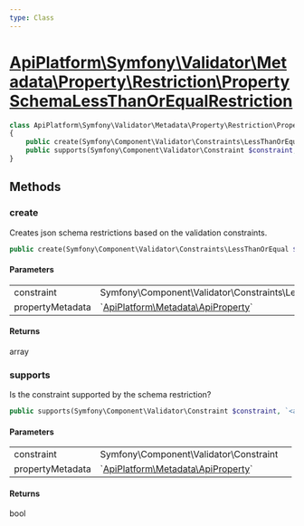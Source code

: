 ```yaml
---
type: Class
---
```


# [ApiPlatform\Symfony\Validator\Metadata\Property\Restriction\PropertySchemaLessThanOrEqualRestriction](/docs/reference/Symfony/Validator/Metadata/Property/Restriction/PropertySchemaLessThanOrEqualRestriction)



```php
class ApiPlatform\Symfony\Validator\Metadata\Property\Restriction\PropertySchemaLessThanOrEqualRestriction implements `<a href="/docs/reference/Symfony/Validator/Metadata/Property/Restriction/PropertySchemaRestrictionMetadataInterface">ApiPlatform\Symfony\Validator\Metadata\Property\Restriction\PropertySchemaRestrictionMetadataInterface</a>`
{
    public create(Symfony\Component\Validator\Constraints\LessThanOrEqual $constraint, `<a href="/docs/reference/Metadata/ApiProperty">ApiPlatform\Metadata\ApiProperty</a>` $propertyMetadata): array
    public supports(Symfony\Component\Validator\Constraint $constraint, `<a href="/docs/reference/Metadata/ApiProperty">ApiPlatform\Metadata\ApiProperty</a>` $propertyMetadata): bool
}
```
## Methods

### create

Creates json schema restrictions based on the validation constraints.

```php
public create(Symfony\Component\Validator\Constraints\LessThanOrEqual $constraint, `<a href="/docs/reference/Metadata/ApiProperty">ApiPlatform\Metadata\ApiProperty</a>` $propertyMetadata): array
```

#### Parameters

<table><tbody>
<tr><td>constraint</td><td>Symfony\Component\Validator\Constraints\LessThanOrEqual</td><td></td></tr><tr><td>propertyMetadata</td><td>`<a href="/docs/reference/Metadata/ApiProperty">ApiPlatform\Metadata\ApiProperty</a>`</td><td></td></tr>
</tbody>
</table>

#### Returns

array

### supports

Is the constraint supported by the schema restriction?

```php
public supports(Symfony\Component\Validator\Constraint $constraint, `<a href="/docs/reference/Metadata/ApiProperty">ApiPlatform\Metadata\ApiProperty</a>` $propertyMetadata): bool
```

#### Parameters

<table><tbody>
<tr><td>constraint</td><td>Symfony\Component\Validator\Constraint</td><td></td></tr><tr><td>propertyMetadata</td><td>`<a href="/docs/reference/Metadata/ApiProperty">ApiPlatform\Metadata\ApiProperty</a>`</td><td></td></tr>
</tbody>
</table>

#### Returns

bool
